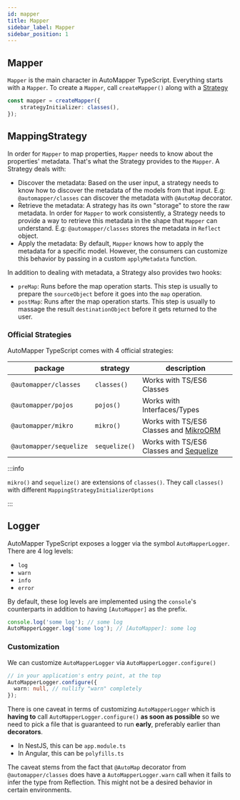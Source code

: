 ```yaml
---
id: mapper
title: Mapper
sidebar_label: Mapper
sidebar_position: 1
---
```


## Mapper

`Mapper` is the main character in AutoMapper TypeScript. Everything starts with a `Mapper`. To create a `Mapper`, call `createMapper()` along with a [Strategy](#mappingstrategy)

```ts
const mapper = createMapper({
    strategyInitializer: classes(),
});
```

## MappingStrategy

In order for `Mapper` to map properties, `Mapper` needs to know about the properties' metadata. That's what the Strategy provides to the `Mapper`. A Strategy deals with:

-   Discover the metadata: Based on the user input, a strategy needs to know how to discover the metadata of the models from that input. E.g: `@automapper/classes` can discover the metadata with `@AutoMap` decorator.
-   Retrieve the metadata: A strategy has its own "storage" to store the raw metadata. In order for `Mapper` to work consistently, a Strategy needs to provide a way to retrieve this metadata in the shape that `Mapper` can understand. E.g: `@automapper/classes` stores the metadata in `Reflect` object.
-   Apply the metadata: By default, `Mapper` knows how to apply the metadata for a specific model. However, the consumers can customize this behavior by passing in a custom `applyMetadata` function.

In addition to dealing with metadata, a Strategy also provides two hooks:

-   `preMap`: Runs before the map operation starts. This step is usually to prepare the `sourceObject` before it goes into the `map` operation.
-   `postMap`: Runs after the map operation starts. This step is usually to massage the result `destinationObject` before it gets returned to the user.

### Official Strategies

AutoMapper TypeScript comes with 4 official strategies:

| package                 | strategy      | description                                                       |
| ----------------------- | ------------- | ----------------------------------------------------------------- |
| `@automapper/classes`   | `classes()`   | Works with TS/ES6 Classes                                         |
| `@automapper/pojos`     | `pojos()`     | Works with Interfaces/Types                                       |
| `@automapper/mikro`     | `mikro()`     | Works with TS/ES6 Classes and [MikroORM](https://mikro-orm.io/)   |
| `@automapper/sequelize` | `sequelize()` | Works with TS/ES6 Classes and [Sequelize](https://sequelize.org/) |

:::info

`mikro()` and `sequelize()` are extensions of `classes()`. They call `classes()` with different `MappingStrategyInitializerOptions`

:::

## Logger

AutoMapper TypeScript exposes a logger via the symbol `AutoMapperLogger`. There are 4 log levels:

- `log`
- `warn`
- `info`
- `error`

By default, these log levels are implemented using the `console`'s counterparts in addition to having `[AutoMapper]` as the prefix.

```ts
console.log('some log'); // some log
AutoMapperLogger.log('some log'); // [AutoMapper]: some log
```

### Customization

We can customize `AutoMapperLogger` via `AutoMapperLogger.configure()`

```ts
// in your application's entry point, at the top
AutoMapperLogger.configure({
  warn: null, // nullify "warn" completely
});
```

There is one caveat in terms of customizing `AutoMapperLogger` which is **having to** call `AutoMapperLogger.configure()` **as soon as possible** so we need to pick a file that is guaranteed to run **early**, preferably earlier than **decorators**.

- In NestJS, this can be `app.module.ts`
- In Angular, this can be `polyfills.ts`

The caveat stems from the fact that `@AutoMap` decorator from `@automapper/classes` does have a `AutoMapperLogger.warn` call when it fails to infer the type from Reflection. This might not be a desired behavior in certain environments.
